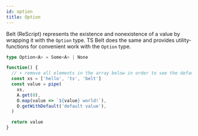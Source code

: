 ```yaml
---
id: option
title: Option
---
```



Belt (ReScript) represents the existence and nonexistence of a value by wrapping it with the `Option` type. TS Belt does the same and provides utility-functions for convenient work with the `Option` type.

```ts
type Option<A> = Some<A> | None
```

```jsx live
function() {
  // ⬇️ remove all elements in the array below in order to see the default value
  const xs = ['hello', 'ts', 'belt']
  const value = pipe(
    xs,
    A.get(0),
    O.map(value => `${value} world!`),
    O.getWithDefault('default value'),
  )

  return value
}
```

<Option />

